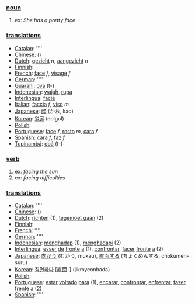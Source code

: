 === [[noun]] ===
# ex: ''She has a pretty face''

=== [[translation]]s ===

*[[Catalan]]: [[]] ''''
*[[Chinese]]: [[]] ()
*[[Dutch]]: [[gezicht]] ''n'', [[aangezicht]] ''n''
*[[Finnish]]: [[]]
*[[French]]: [[face]] ''f'', [[visage]] ''f''
*[[German]]: [[]] ''''
*[[Guarani]]: [[ova]] (t-)
*[[Indonesian]]: [[wajah]], [[rupa]]
*[[Interlingua]]: [[facie]]
*[[Italian]]: [[faccia]] ''f'', [[viso]] ''m''
*[[Japanese]]: [[顔]] (かお, kao)
*[[Korean]]: [[얼굴]] (eolgul)
*[[Polish]]: [[]]
*[[Portuguese]]: [[face]] ''f'', [[rosto]] ''m'', [[cara]] ''f''
*[[Spanish]]: [[cara]] ''f'', [[faz]] ''f''
*[[Tupinambá]]: [[obá]] (t-)

=== [[verb]] ===
# ex: ''facing the sun''
# ex: ''facing difficulties''

=== [[translation]]s ===

*[[Catalan]]: [[]] ''''
*[[Chinese]]: [[]] ()
*[[Dutch]]: [[richten]] (1), [[tegemoet gaan]] (2)
*[[Finnish]]: [[]]
*[[French]]: [[]] ''''
*[[German]]: [[]] ''''
*[[Indonesian]]: [[hadap|menghadap]] (1), [[hadap|menghadapi]] (2)
*[[Interlingua]]: [[esser]] [[de]] [[fronte]] [[a]] (1), [[confrontar]], [[facer]] [[fronte]] [[a]] (2)
*[[Japanese]]: [[向かう]] (むかう, mukau), [[直面する]] (ちょくめんする, chokumen-suru)
*[[Korean]]: [[직면하다]] [直面-] (jikmyeonhada)
*[[Polish]]: [[]]
*[[Portuguese]]: [[estar]] [[voltar|voltado]] [[para]] (1), [[encarar]], [[confrontar]], [[enfrentar]], [[fazer]] [[frente]] [[a]] (2)
*[[Spanish]]: [[]] ''''
